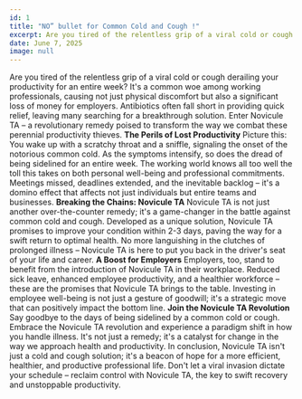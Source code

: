 ```yaml
---
id: 1
title: "NO” bullet for Common Cold and Cough !"
excerpt: Are you tired of the relentless grip of a viral cold or cough derailing your productivity for an entire week?
date: June 7, 2025
image: null
---
```


Are you tired of the relentless grip of a viral cold or cough derailing your productivity for an entire week? It's a common woe among working professionals, causing not just physical discomfort but also a significant loss of money for employers. Antibiotics often fall short in providing quick relief, leaving many searching for a breakthrough solution. Enter Novicule TA – a revolutionary remedy poised to transform the way we combat these perennial productivity thieves.
**The Perils of Lost Productivity**
Picture this: You wake up with a scratchy throat and a sniffle, signaling the onset of the notorious common cold. As the symptoms intensify, so does the dread of being sidelined for an entire week. The working world knows all too well the toll this takes on both personal well-being and professional commitments. Meetings missed, deadlines extended, and the inevitable backlog – it's a domino effect that affects not just individuals but entire teams and businesses.
**Breaking the Chains: Novicule TA**
Novicule TA is not just another over-the-counter remedy; it's a game-changer in the battle against common cold and cough. Developed as a unique solution, Novicule TA promises to improve your condition within 2-3 days, paving the way for a swift return to optimal health. No more languishing in the clutches of prolonged illness – Novicule TA is here to put you back in the driver's seat of your life and career.
**A Boost for Employers**
Employers, too, stand to benefit from the introduction of Novicule TA in their workplace. Reduced sick leave, enhanced employee productivity, and a healthier workforce – these are the promises that Novicule TA brings to the table. Investing in employee well-being is not just a gesture of goodwill; it's a strategic move that can positively impact the bottom line.
**Join the Novicule TA Revolution**
Say goodbye to the days of being sidelined by a common cold or cough. Embrace the Novicule TA revolution and experience a paradigm shift in how you handle illness. It's not just a remedy; it's a catalyst for change in the way we approach health and productivity.
In conclusion, Novicule TA isn't just a cold and cough solution; it's a beacon of hope for a more efficient, healthier, and productive professional life. Don't let a viral invasion dictate your schedule – reclaim control with Novicule TA, the key to swift recovery and unstoppable productivity.